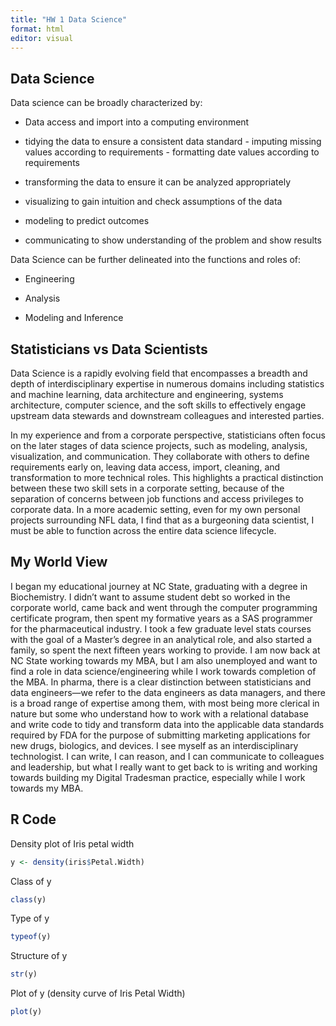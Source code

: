 ```yaml
---
title: "HW 1 Data Science"
format: html
editor: visual
---
```


## Data Science

Data science can be broadly characterized by:

-   Data access and import into a computing environment

-   tidying the data to ensure a consistent data standard - imputing missing values according to requirements - formatting date values according to requirements

-   transforming the data to ensure it can be analyzed appropriately

-   visualizing to gain intuition and check assumptions of the data

-   modeling to predict outcomes

-   communicating to show understanding of the problem and show results

Data Science can be further delineated into the functions and roles of:

-   Engineering

-   Analysis

-   Modeling and Inference

## Statisticians vs Data Scientists

Data Science is a rapidly evolving field that encompasses a breadth and depth of interdisciplinary expertise in numerous domains including statistics and machine learning, data architecture and engineering, systems architecture, computer science, and the soft skills to effectively engage upstream data stewards and downstream colleagues and interested parties.

In my experience and from a corporate perspective, statisticians often focus on the later stages of data science projects, such as modeling, analysis, visualization, and communication. They collaborate with others to define requirements early on, leaving data access, import, cleaning, and transformation to more technical roles. This highlights a practical distinction between these two skill sets in a corporate setting, because of the separation of concerns between job functions and access privileges to corporate data. In a more academic setting, even for my own personal projects surrounding NFL data, I find that as a burgeoning data scientist, I must be able to function across the entire data science lifecycle.

## My World View

I began my educational journey at NC State, graduating with a degree in Biochemistry. I didn't want to assume student debt so worked in the corporate world, came back and went through the computer programming certificate program, then spent my formative years as a SAS programmer for the pharmaceutical industry. I took a few graduate level stats courses with the goal of a Master's degree in an analytical role, and also started a family, so spent the next fifteen years working to provide. I am now back at NC State working towards my MBA, but I am also unemployed and want to find a role in data science/engineering while I work towards completion of the MBA. In pharma, there is a clear distinction between statisticians and data engineers—we refer to the data engineers as data managers, and there is a broad range of expertise among them, with most being more clerical in nature but some who understand how to work with a relational database and write code to tidy and transform data into the applicable data standards required by FDA for the purpose of submitting marketing applications for new drugs, biologics, and devices. I see myself as an interdisciplinary technologist. I can write, I can reason, and I can communicate to colleagues and leadership, but what I really want to get back to is writing and working towards building my Digital Tradesman practice, especially while I work towards my MBA.

## R Code

Density plot of Iris petal width

```r
y <- density(iris$Petal.Width)
```

Class of y

```r
class(y)
```

Type of y

```r
typeof(y)
```

Structure of y

```r
str(y)
```

Plot of y (density curve of Iris Petal Width)

```r
plot(y)
```
